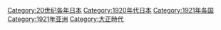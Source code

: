 {{Commonscat|1921 in Japan}}
{{Year by category
|m=1
|c=9
|d=2
|y=1
|cat=日本
|sortkey=Japan
|parent=20世纪各年日本
|subcat=1921年亚洲
}}

[[Category:20世纪各年日本|Category:20世纪各年日本]]
[[Category:1920年代日本|Category:1920年代日本]]
[[Category:1921年各国|Category:1921年各国]]
[[Category:1921年亚洲|Category:1921年亚洲]]
[[Category:大正時代|Category:大正時代]]